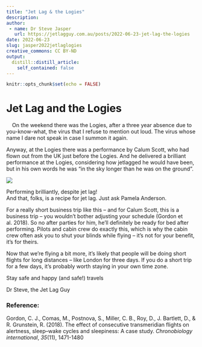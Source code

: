 ```yaml
---
title: "Jet Lag & the Logies"
description:
author:
 - name: Dr Steve Jasper
   url: https://jetlagguy.com.au/posts/2022-06-23-jet-lag-the-logies
date: 2022-06-23
slug: jasper2022jetlaglogies
creative_commons: CC BY-ND
output:
  distill::distill_article:
    self_contained: false
---
```


```r
knitr::opts_chunk$set(echo = FALSE)
```

# Jet Lag and the Logies

![](../../images/blueclock.png){width="3mm" height="3mm"} On the weekend there was the Logies, after a three year absence due to you-know-what, the virus that I refuse to mention out loud. The virus whose name I dare not speak in case I summon it again.

Anyway, at the Logies there was a performance by Calum Scott, who had flown out from the UK just before the Logies. And he delivered a brilliant performance at the Logies, considering how jetlagged he would have been, but in his own words he was "in the sky longer than he was on the ground".

![](images/Calum%20Scott.jpg)

Performing brilliantly, despite jet lag!\
And that, folks, is a recipe for jet lag. Just ask Pamela Anderson.

For a really short business trip like this -- and for Calum Scott, this is a business trip -- you wouldn't bother adjusting your schedule (Gordon et al. 2018). So no after parties for him, he'll definitely be ready for bed after performing. Pilots and cabin crew do exactly this, which is why the cabin crew often ask you to shut your blinds while flying -- it's not for your benefit, it's for theirs.

Now that we're flying a bit more, it's likely that people will be doing short flights for long distances -- like London for three days. If you do a short trip for a few days, it's probably worth staying in your own time zone.

Stay safe and happy (and safe!) travels

Dr Steve, the Jet Lag Guy

### Reference:

Gordon, C. J., Comas, M., Postnova, S., Miller, C. B., Roy, D., J. Bartlett, D., & R. Grunstein, R. (2018). The effect of consecutive transmeridian flights on alertness, sleep--wake cycles and sleepiness: A case study. *Chronobiology international*, *35*(11), 1471-1480
